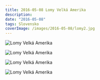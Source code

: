 ```yaml
---
title: 2016-05-08 Lomy Velká Amerika
description: 
date: "2016-05-08"
tags: Slovensko
coverImage: /images/2016-05-08/lomy2.jpg
---
```




<Image
  src="/images/2016-05-08/lomy1.jpg"
  alt="Lomy Velká Amerika"
  width={1280}
  height={750}
  priority
  className="next-image"
/>

<Image
  src="/images/2016-05-08/lomy2.jpg"
  alt="Lomy Velká Amerika"
  width={1280}
  height={750}
  priority
  className="next-image"
/>

<Image
  src="/images/2016-05-08/lomy3.jpg"
  alt="Lomy Velká Amerika"
  width={1280}
  height={750}
  priority
  className="next-image"
/>

<Image
  src="/images/2016-05-08/lomy4.jpg"
  alt="Lomy Velká Amerika"
  width={1280}
  height={750}
  priority
  className="next-image"
/>

